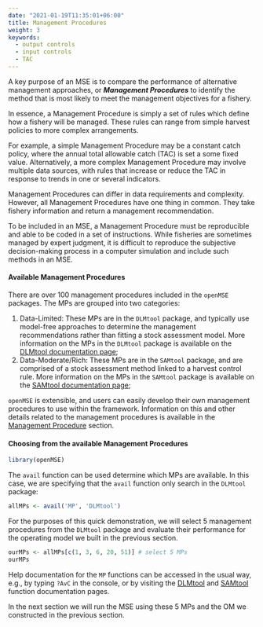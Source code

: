 ```yaml
---
date: "2021-01-19T11:35:01+06:00"
title: Management Procedures
weight: 3
keywords:
  - output controls
  - input controls
  - TAC
---
```


A key purpose of an MSE is to compare the performance of alternative management approaches, or ***Management Procedures*** to identify the method that is most likely to meet the management objectives for a fishery.

In essence, a Management Procedure is simply a set of rules which define how a fishery will be managed.  These rules can range from simple harvest policies to more complex arrangements.  

For example, a simple Management Procedure may be a constant catch policy, where the annual total allowable catch (TAC) is set a some fixed value.  Alternatively, a more complex Management Procedure may involve multiple data sources, with rules that increase or reduce the TAC in response to trends in one or several indicators.

Management Procedures can differ in data requirements and complexity.  However, all Management Procedures have one thing in common.  They take fishery information and return a management recommendation.

To be included in an MSE, a Management Procedure must be reproducible and able to be coded in a set of instructions.  While fisheries are sometimes managed by expert judgment, it is difficult to reproduce the subjective decision-making process in a computer simulation and include such methods in an MSE.

#### Available Management Procedures

There are over 100 management procedures included in the `openMSE` packages. The MPs are grouped into two categories:

1. Data-Limited: These MPs are in the `DLMtool` package, and typically use model-free approaches to determine the management recommendations rather than fitting a stock assessment model. More information on the MPs in the `DLMtool` package is available on the [DLMtool documentation page](https://dlmtool.openmse.com);
2. Data-Moderate/Rich: These MPs are in the `SAMtool` package, and are comprised of a stock assessment method linked to a harvest control rule. More information on the MPs in the `SAMtool` package is available on the [SAMtool documentation page](https://samtool.openmse.com);

`openMSE` is extensible, and users can easily develop their own management procedures to use within the framework. Information on this and other details related to the management procedures is available in the [Management Procedure](/features-management-procedures) section.

#### Choosing from the available Management Procedures
```r
library(openMSE)
```

The `avail` function can be used determine which MPs are available. In this case, we are specifying that the `avail` function only search in the `DLMtool` package:

```r
allMPs <- avail('MP', 'DLMtool')
```

For the purposes of this quick demonstration, we will select 5 management procedures from the `DLMtool` package and evaluate their 
performance for the operating model we built in the previous section.

```r
ourMPs <- allMPs[c(1, 3, 6, 20, 51)] # select 5 MPs
ourMPs
```

Help documentation for the `MP` functions can be accessed in the usual way, e.g., by typing `?AvC` in the console, or by visiting the [DLMtool](https://dlmtool.openmse.com) and [SAMtool](https://samtool.openmse.com) function documentation pages.

In the next section we will run the MSE using these 5 MPs and the OM we constructed in the previous section.

